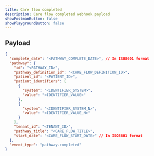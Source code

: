 ```yaml
---
title: Care flow completed
description: Care flow completed webhook payload
showPostmanButton: false
showPlaygroundButton: false
---
```


## Payload

```json
{
  "complete_date": "<PATHWAY_COMPLETE_DATE>", // In ISO8601 format
  "pathway": {
    "id": "<PATHWAY_ID>",
    "pathway_definition_id": "<CARE_FLOW_DEFINITION_ID>",
    "patient_id": "<PATIENT_ID>",
    "patient_identifiers": [
      {
        "system": "<IDENTIFIER_SYSTEM>",
        "value": "<IDENTIFIER_VALUE>"
      },
      {
        "system": "<IDENTIFIER_SYSTEM_N>",
        "value": "<IDENTIFIER_VALUE_N>"
      }
    ],
    "tenant_id": "<TENANT_ID>",
    "pathway_title": "<CARE_FLOW_TITLE>",
    "start_date": "<CARE_FLOW_START_DATE>" // In ISO8601 format
  },
  "event_type": "pathway.completed"
}
```
